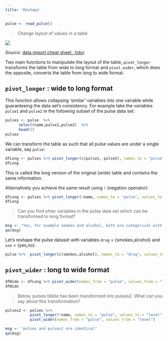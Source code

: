 ```yaml
---
title: 'Reshape'
---
```


```r
pulse <- read_pulse() 
```

> Change layout of values in a table 
 
![](images/tidyr-reshape.png)

*Source:* [data import cheat sheet : tidyr](https://www.rstudio.com/resources/cheatsheets/)

Two main functions to manipulate the layout of the table, `pivot_longer` transforms the table from wide to long format and `pivot_wider`, which does the opposite, converts the table from long to wide format.

## `pivot_longer` : wide to long format

This function allows collapsing 'similar' variables into one variable while guaranteeing the data set's consistency. For example take the variables `pulse1` and `pulse2` in the following subset of the pulse data set:   
```r
pulses <- pulse  %>%  
      select(name,pulse1,pulse2)  %>% 
      head(3) 
pulses
```

We can transform the table as such that all pulse values are under a single variable, say `pulse`:

```r
dfLong <- pulses %>% pivot_longer(c(pulse1, pulse2), names_to = "pulse", values_to = "level")
dfLong
```

This is called the long version of the original (wide) table and contains the same information.

Alternatively you achieve the same result using `!` (negation operator):

```r
dfLong <- pulses %>% pivot_longer(!name, names_to = "pulse", values_to = "level")
dfLong
```


> Can you find ohter variables in the pulse data set which can be transformed to long format?

```r
msg <- "Yes, for example smokes and alcohol, both are categorical with values {yes,no}."
qa(msg)
```

Let's reshape the pulse dataset with variables `drug` = {smokes,alcohol} and `use` = {yes,no}.

```r
pulse %>%  pivot_longer(c(smokes,alcohol), names_to = "drug", values_to = "use")
```

## `pivot_wider` : long to wide format

```r
dfWide <- dfLong %>% pivot_wider(names_from = "pulse", values_from = "level")
dfWide
```


> Below, pulses tibble has been transformed into pulses2. What can you say about this transformation?       

```r
pulses2 <- pulses %>% 
           pivot_longer(!name, names_to = "pulse", values_to = "level") %>% 
           pivot_wider(names_from = "pulse", values_from = "level")
```


```r
msg <- "pulses and pulses2 are identical"
qa(msg)
```


